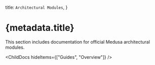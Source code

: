 
  title: `Architectural Modules`,
}

# {metadata.title}

This section includes documentation for official Medusa architectural modules.

<ChildDocs hideItems={["Guides", "Overview"]} />